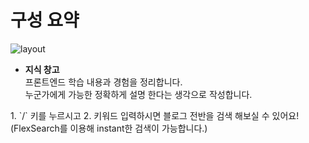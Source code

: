 
# 구성 요약

![layout](../../public/img/layout/layout.png)

- **지식 창고**  
프론트엔드 학습 내용과 경험을 정리합니다.  
누군가에게 가능한 정확하게 설명 한다는 생각으로 작성합니다.

<Callout emoji="💡">
  1. `/` 키를 누르시고  
  2. 키워드 입력하시면  
   블로그 전반을 검색 해보실 수 있어요!  
  (FlexSearch를 이용해 instant한 검색이 가능합니다.)
</Callout>
